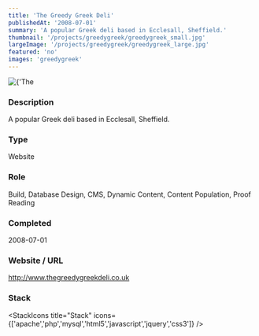 ```yaml
---
title: 'The Greedy Greek Deli'
publishedAt: '2008-07-01'
summary: 'A popular Greek deli based in Ecclesall, Sheffield.'
thumbnail: '/projects/greedygreek/greedygreek_small.jpg'
largeImage: '/projects/greedygreek/greedygreek_large.jpg'
featured: 'no'
images: 'greedygreek'
---
```


<div className="relative w-full h-[400px] sm:h-[600px] md:h-[760px] lg:h-[920px]">
  <Image
    alt={'The Greedy Greek Deli'}
    src={'/projects/greedygreek/greedygreek.jpg'}
    sizes="(max-width: 640px) 100%, 100%"
    fill={true}
    priority
    style={{
      objectFit: 'contain'
    }}
  />
</div>

### Description

A popular Greek deli based in Ecclesall, Sheffield.


### Type

Website

### Role

Build, Database Design, CMS, Dynamic Content, Content Population, Proof Reading

### Completed
2008-07-01

### Website / URL
http://www.thegreedygreekdeli.co.uk


### Stack

<StackIcons
  title="Stack"
  icons={['apache','php','mysql','html5','javascript','jquery','css3']}
  />
